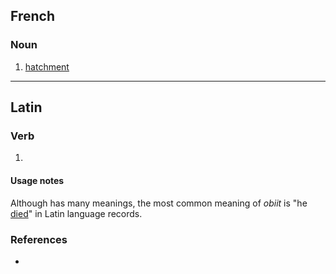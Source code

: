 ==French==

===Noun===
{{fr-noun|m}}

# {{lb|fr|heraldry}} [[hatchment]]

----

==Latin==

===Verb===
{{la-verb-form|obiit}}

# {{inflection of|la|obeō||3|s|perf|actv|indc}}

====Usage notes====
Although {{m|la|obeō}} has many meanings, the most common meaning of ''obiit'' is "he [[die]]d" in Latin language records.

===References===
* {{R:du Cange}}